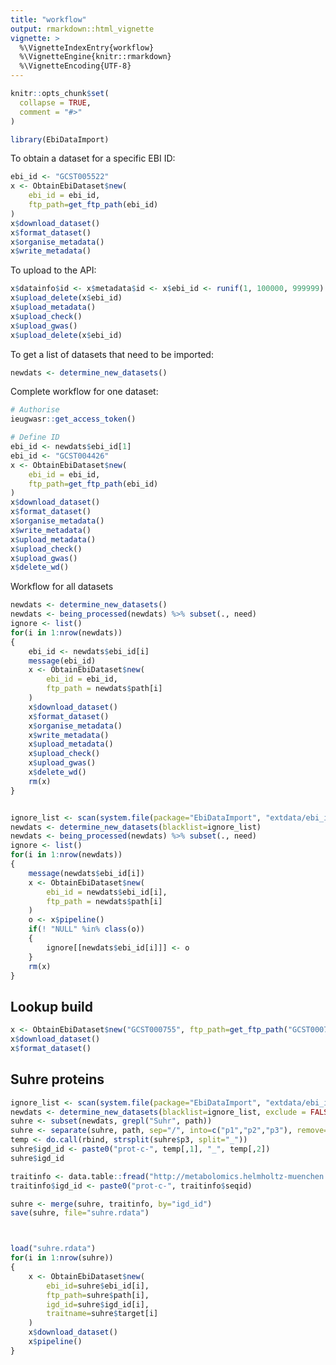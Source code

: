 ```yaml
---
title: "workflow"
output: rmarkdown::html_vignette
vignette: >
  %\VignetteIndexEntry{workflow}
  %\VignetteEngine{knitr::rmarkdown}
  %\VignetteEncoding{UTF-8}
---
```


```r
knitr::opts_chunk$set(
  collapse = TRUE,
  comment = "#>"
)
```

```r
library(EbiDataImport)
```


To obtain a dataset for a specific EBI ID:


```r
ebi_id <- "GCST005522"
x <- ObtainEbiDataset$new(
	ebi_id = ebi_id, 
	ftp_path=get_ftp_path(ebi_id)
)
x$download_dataset()
x$format_dataset()
x$organise_metadata()
x$write_metadata()
```

To upload to the API:

```r
x$datainfo$id <- x$metadata$id <- x$ebi_id <- runif(1, 100000, 999999) %>% round %>% as.character %>% paste0("ebitest-", .)
x$upload_delete(x$ebi_id)
x$upload_metadata()
x$upload_check()
x$upload_gwas()
x$upload_delete(x$ebi_id)
```

To get a list of datasets that need to be imported:

```r
newdats <- determine_new_datasets()
```


Complete workflow for one dataset:

```r

# Authorise
ieugwasr::get_access_token()

# Define ID
ebi_id <- newdats$ebi_id[1]
ebi_id <- "GCST004426"
x <- ObtainEbiDataset$new(
	ebi_id = ebi_id, 
	ftp_path=get_ftp_path(ebi_id)
)
x$download_dataset()
x$format_dataset()
x$organise_metadata()
x$write_metadata()
x$upload_metadata()
x$upload_check()
x$upload_gwas()
x$delete_wd()
```

Workflow for all datasets

```r
newdats <- determine_new_datasets()
newdats <- being_processed(newdats) %>% subset(., need)
ignore <- list()
for(i in 1:nrow(newdats))
{
	ebi_id <- newdats$ebi_id[i]
	message(ebi_id)
	x <- ObtainEbiDataset$new(
		ebi_id = ebi_id, 
		ftp_path = newdats$path[i]
	)
	x$download_dataset()
	x$format_dataset()
	x$organise_metadata()
	x$write_metadata()
	x$upload_metadata()
	x$upload_check()
	x$upload_gwas()
	x$delete_wd()
	rm(x)
}


ignore_list <- scan(system.file(package="EbiDataImport", "extdata/ebi_ignore_list.txt"), character())
newdats <- determine_new_datasets(blacklist=ignore_list)
newdats <- being_processed(newdats) %>% subset(., need)
ignore <- list()
for(i in 1:nrow(newdats))
{
	message(newdats$ebi_id[i])
	x <- ObtainEbiDataset$new(
		ebi_id = newdats$ebi_id[i], 
		ftp_path = newdats$path[i]
	)
	o <- x$pipeline()
	if(! "NULL" %in% class(o))
	{
		ignore[[newdats$ebi_id[i]]] <- o
	}
	rm(x)
}

```





## Lookup build



```r
x <- ObtainEbiDataset$new("GCST000755", ftp_path=get_ftp_path("GCST000755"))
x$download_dataset()
x$format_dataset()
```


## Suhre proteins

```r
ignore_list <- scan(system.file(package="EbiDataImport", "extdata/ebi_ignore_list.txt"), character())
newdats <- determine_new_datasets(blacklist=ignore_list, exclude = FALSE)
suhre <- subset(newdats, grepl("Suhr", path))
suhre <- separate(suhre, path, sep="/", into=c("p1","p2","p3"), remove=F)
temp <- do.call(rbind, strsplit(suhre$p3, split="_"))
suhre$igd_id <- paste0("prot-c-", temp[,1], "_", temp[,2])
suhre$igd_id

traitinfo <- data.table::fread("http://metabolomics.helmholtz-muenchen.de/pgwas/download/probeanno.tsv", sep="\t")
traitinfo$igd_id <- paste0("prot-c-", traitinfo$seqid)

suhre <- merge(suhre, traitinfo, by="igd_id")
save(suhre, file="suhre.rdata")



load("suhre.rdata")
for(i in 1:nrow(suhre))
{
	x <- ObtainEbiDataset$new(
		ebi_id=suhre$ebi_id[i],
		ftp_path=suhre$path[i],
		igd_id=suhre$igd_id[i],
		traitname=suhre$target[i]
	)
	x$download_dataset()
	x$pipeline()
}


```


